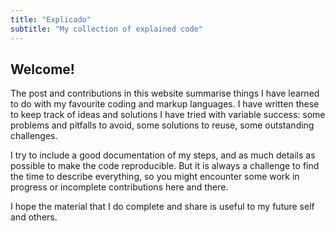 ```yaml
---
title: "Explicado"
subtitle: "My collection of explained code"
---
```


## Welcome!

The post and contributions in this website summarise things I have learned to do with my favourite coding and markup languages. I have written these to keep track of ideas and solutions I have tried with variable success: some problems and pitfalls to avoid, some solutions to reuse, some outstanding challenges. 

I try to include a good documentation of my steps, and as much details as possible to make the code reproducible. But it is always a challenge to find the time to describe everything, so you might encounter some work in progress or incomplete contributions here and there.  

I hope the material that I do complete and share is useful to my future self and others.

